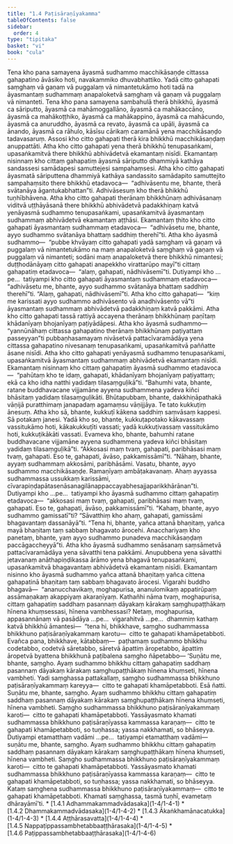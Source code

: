 ```yaml
---
title: "1.4 Paṭisāraṇīyakamma"
tableOfContents: false
sidebar:
  order: 4
type: "tipitaka"
basket: "vi"
book: "cula"
---
```



<DynamicBreadcrumb />

<Division number="33" book="cula" e="ch" v="4" p="37">

<Paragraph number="168" book="cula">
Tena kho pana samayena āyasmā sudhammo macchikāsaṇḍe cittassa gahapatino āvāsiko hoti, navakammiko dhuvabhattiko. Yadā citto gahapati saṃghaṃ vā gaṇaṃ vā puggalaṃ vā nimantetukāmo hoti tadā na āyasmantaṃ sudhammaṃ anapaloketvā saṃghaṃ vā gaṇaṃ vā puggalaṃ vā nimanteti.


</Paragraph>

<Paragraph number="169" book="cula">
Tena kho pana samayena sambahulā therā bhikkhū, āyasmā ca sāriputto, āyasmā ca mahāmoggallāno, āyasmā ca mahākaccāno, āyasmā ca mahākoṭṭhiko, āyasmā ca mahākappino, āyasmā ca mahācundo, āyasmā ca anuruddho, āyasmā ca revato, āyasmā ca upāli, āyasmā ca ānando, āyasmā ca rāhulo, kāsīsu cārikaṃ caramānā yena macchikāsaṇḍo tadavasaruṃ.


</Paragraph>

<Paragraph number="170" book="cula">
Assosi kho citto gahapati therā kira bhikkhū macchikāsaṇḍaṃ anuppattāti. Atha kho citto gahapati yena therā bhikkhū tenupasaṅkami, upasaṅkamitvā there bhikkhū abhivādetvā ekamantaṃ nisīdi. Ekamantaṃ nisinnaṃ kho cittaṃ gahapatiṃ āyasmā sāriputto dhammiyā kathāya sandassesi samādapesi samuttejesi sampahaṃsesi.


</Paragraph>

<Paragraph number="171" book="cula">
Atha kho citto gahapati āyasmatā sāriputtena dhammiyā kathāya sandassito samādapito samuttejito sampahaṃsito there bhikkhū etadavoca—  “adhivāsentu me, bhante, therā svātanāya āgantukabhattan”ti. Adhivāsesuṃ kho therā bhikkhū tuṇhībhāvena.


</Paragraph>

<Paragraph number="172" book="cula">
Atha kho citto gahapati therānaṃ bhikkhūnaṃ adhivāsanaṃ viditvā uṭṭhāyāsanā there bhikkhū abhivādetvā padakkhiṇaṃ katvā yenāyasmā sudhammo tenupasaṅkami, upasaṅkamitvā āyasmantaṃ sudhammaṃ abhivādetvā ekamantaṃ aṭṭhāsi. Ekamantaṃ ṭhito kho citto gahapati āyasmantaṃ sudhammaṃ etadavoca—  “adhivāsetu me, bhante, ayyo sudhammo svātanāya bhattaṃ saddhiṃ therehī”ti. Atha kho āyasmā sudhammo—  “pubbe khvāyaṃ citto gahapati yadā saṃghaṃ vā gaṇaṃ vā puggalaṃ vā nimantetukāmo na maṃ anapaloketvā saṃghaṃ vā gaṇaṃ vā puggalaṃ vā nimanteti; sodāni maṃ anapaloketvā there bhikkhū nimantesi; duṭṭhodānāyaṃ citto gahapati anapekkho virattarūpo mayī”ti cittaṃ gahapatiṃ etadavoca—  “alaṃ, gahapati, nādhivāsemī”ti. Dutiyampi kho …pe…  tatiyampi kho citto gahapati āyasmantaṃ sudhammaṃ etadavoca—  “adhivāsetu me, bhante, ayyo sudhammo svātanāya bhattaṃ saddhiṃ therehī”ti. “Alaṃ, gahapati, nādhivāsemī”ti. Atha kho citto gahapati—  “kiṃ me karissati ayyo sudhammo adhivāsento vā anadhivāsento vā”ti āyasmantaṃ sudhammaṃ abhivādetvā padakkhiṇaṃ katvā pakkāmi.


</Paragraph>

</Division>
<Division number="34" book="cula" e="ch" v="4" p="38">

<Paragraph number="173" book="cula">
Atha kho citto gahapati tassā rattiyā accayena therānaṃ bhikkhūnaṃ paṇītaṃ khādanīyaṃ bhojanīyaṃ paṭiyādāpesi. Atha kho āyasmā sudhammo—  “yannūnāhaṃ cittassa gahapatino therānaṃ bhikkhūnaṃ paṭiyattaṃ passeyyan”ti pubbaṇhasamayaṃ nivāsetvā pattacīvaramādāya yena cittassa gahapatino nivesanaṃ tenupasaṅkami, upasaṅkamitvā paññatte āsane nisīdi. Atha kho citto gahapati yenāyasmā sudhammo tenupasaṅkami, upasaṅkamitvā āyasmantaṃ sudhammaṃ abhivādetvā ekamantaṃ nisīdi. Ekamantaṃ nisinnaṃ kho cittaṃ gahapatiṃ āyasmā sudhammo etadavoca—  “pahūtaṃ kho te idaṃ, gahapati, khādanīyaṃ bhojanīyaṃ paṭiyattaṃ; ekā ca kho idha natthi yadidaṃ tilasaṃguḷikā”ti. “Bahumhi vata, bhante, ratane buddhavacane vijjamāne ayyena sudhammena yadeva kiñci bhāsitaṃ yadidaṃ tilasaṃguḷikāti. Bhūtapubbaṃ, bhante, dakkhiṇāpathakā vāṇijā puratthimaṃ janapadaṃ agamaṃsu vāṇijjāya. Te tato kukkuṭiṃ ānesuṃ. Atha kho sā, bhante, kukkuṭī kākena saddhiṃ saṃvāsaṃ kappesi. Sā potakaṃ janesi. Yadā kho so, bhante, kukkuṭapotako kākavassaṃ vassitukāmo hoti, kākakukkuṭīti vassati; yadā kukkuṭivassaṃ vassitukāmo hoti, kukkuṭikākāti vassati. Evameva kho, bhante, bahumhi ratane buddhavacane vijjamāne ayyena sudhammena yadeva kiñci bhāsitaṃ yadidaṃ tilasaṃguḷikā”ti. “Akkosasi maṃ tvaṃ, gahapati, paribhāsasi maṃ tvaṃ, gahapati. Eso te, gahapati, āvāso, pakkamissāmī”ti. “Nāhaṃ, bhante, ayyaṃ sudhammaṃ akkosāmi, paribhāsāmi. Vasatu, bhante, ayyo sudhammo macchikāsaṇḍe. Ramaṇīyaṃ ambāṭakavanaṃ. Ahaṃ ayyassa sudhammassa ussukkaṃ karissāmi, cīvarapiṇḍapātasenāsanagilānappaccayabhesajjaparikkhārānan”ti. Dutiyampi kho …pe…  tatiyampi kho āyasmā sudhammo cittaṃ gahapatiṃ etadavoca—  “akkosasi maṃ tvaṃ, gahapati, paribhāsasi maṃ tvaṃ, gahapati. Eso te, gahapati, āvāso, pakkamissāmī”ti. “Kahaṃ, bhante, ayyo sudhammo gamissatī”ti? “Sāvatthiṃ kho ahaṃ, gahapati, gamissāmi bhagavantaṃ dassanāyā”ti. “Tena hi, bhante, yañca attanā bhaṇitaṃ, yañca mayā bhaṇitaṃ taṃ sabbaṃ bhagavato ārocehi. Anacchariyaṃ kho panetaṃ, bhante, yaṃ ayyo sudhammo punadeva macchikāsaṇḍaṃ paccāgaccheyyā”ti.


</Paragraph>

</Division>
<Division number="35" book="cula" e="ch" v="4" p="39">

<Paragraph number="174" book="cula">
Atha kho āyasmā sudhammo senāsanaṃ saṃsāmetvā pattacīvaramādāya yena sāvatthi tena pakkāmi. Anupubbena yena sāvatthi jetavanaṃ anāthapiṇḍikassa ārāmo yena bhagavā tenupasaṅkami, upasaṅkamitvā bhagavantaṃ abhivādetvā ekamantaṃ nisīdi. Ekamantaṃ nisinno kho āyasmā sudhammo yañca attanā bhaṇitaṃ yañca cittena gahapatinā bhaṇitaṃ taṃ sabbaṃ bhagavato ārocesi.


</Paragraph>

<Paragraph number="175" book="cula">
Vigarahi buddho bhagavā—  “ananucchavikaṃ, moghapurisa, ananulomikaṃ appatirūpaṃ assāmaṇakaṃ akappiyaṃ akaraṇīyaṃ. Kathañhi nāma tvaṃ, moghapurisa, cittaṃ gahapatiṃ saddhaṃ pasannaṃ dāyakaṃ kārakaṃ saṃghupaṭṭhākaṃ hīnena khuṃsessasi, hīnena vambhessasi? Netaṃ, moghapurisa, appasannānaṃ vā pasādāya …pe…  vigarahitvā …pe…  dhammiṃ kathaṃ katvā bhikkhū āmantesi—  “tena hi, bhikkhave, saṃgho sudhammassa bhikkhuno paṭisāraṇīyakammaṃ karotu—  citto te gahapati khamāpetabboti. Evañca pana, bhikkhave, kātabbaṃ—  paṭhamaṃ sudhammo bhikkhu codetabbo, codetvā sāretabbo, sāretvā āpattiṃ āropetabbo, āpattiṃ āropetvā byattena bhikkhunā paṭibalena saṃgho ñāpetabbo—


</Paragraph>

</Division>
<Division number="36" book="cula" e="ch" v="4" p="40">

<Paragraph number="176" book="cula">
‘Suṇātu me, bhante, saṃgho. Ayaṃ sudhammo bhikkhu cittaṃ gahapatiṃ saddhaṃ pasannaṃ dāyakaṃ kārakaṃ saṃghupaṭṭhākaṃ hīnena khuṃseti, hīnena vambheti. Yadi saṃghassa pattakallaṃ, saṃgho sudhammassa bhikkhuno paṭisāraṇīyakammaṃ kareyya—  citto te gahapati khamāpetabboti. Esā ñatti.


</Paragraph>

<Paragraph number="177" book="cula">
Suṇātu me, bhante, saṃgho. Ayaṃ sudhammo bhikkhu cittaṃ gahapatiṃ saddhaṃ pasannaṃ dāyakaṃ kārakaṃ saṃghupaṭṭhākaṃ hīnena khuṃseti, hīnena vambheti. Saṃgho sudhammassa bhikkhuno paṭisāraṇīyakammaṃ karoti—  citto te gahapati khamāpetabboti. Yassāyasmato khamati sudhammassa bhikkhuno paṭisāraṇīyassa kammassa karaṇaṃ—  citto te gahapati khamāpetabboti, so tuṇhassa; yassa nakkhamati, so bhāseyya.


</Paragraph>

<Paragraph number="178" book="cula">
Dutiyampi etamatthaṃ vadāmi …pe…  tatiyampi etamatthaṃ vadāmi—  suṇātu me, bhante, saṃgho. Ayaṃ sudhammo bhikkhu cittaṃ gahapatiṃ saddhaṃ pasannaṃ dāyakaṃ kārakaṃ saṃghupaṭṭhākaṃ hīnena khuṃseti, hīnena vambheti. Saṃgho sudhammassa bhikkhuno paṭisāraṇīyakammaṃ karoti—  citto te gahapati khamāpetabboti. Yassāyasmato khamati sudhammassa bhikkhuno paṭisāraṇīyassa kammassa karaṇaṃ—  citto te gahapati khamāpetabboti, so tuṇhassa; yassa nakkhamati, so bhāseyya.


</Paragraph>

<Paragraph number="179" book="cula">
Kataṃ saṃghena sudhammassa bhikkhuno paṭisāraṇīyakammaṃ—  citto te gahapati khamāpetabboti. Khamati saṃghassa, tasmā tuṇhī, evametaṃ dhārayāmī’ti.

</Paragraph>
</Division>

<TableOfContents book="cula" section="1.4">
* [1.4.1 Adhammakammadvādasaka](1-4/1-4-1)
* [1.4.2 Dhammakammadvādasaka](1-4/1-4-2)
* [1.4.3 Ākaṅkhamānacatukka](1-4/1-4-3)
* [1.4.4 Aṭṭhārasavatta](1-4/1-4-4)
* [1.4.5 Nappaṭippassambhetabbaaṭṭhārasaka](1-4/1-4-5)
* [1.4.6 Paṭippassambhetabbaaṭṭhārasaka](1-4/1-4-6)
</TableOfContents>